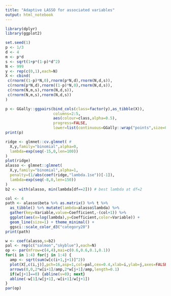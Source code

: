 ```yaml
---
title: "Adaptive LASSO for associated variables"
output: html_notebook
---
```



```r
library(dplyr)
library(ggplot2)
```

```r
set.seed(1)
p <- 1/3
d <- 4
m <- p*d
s <- sqrt(1+p*(1-p)*d^2)
N <- 999
y <- rep(c(0,1),each=N)
X <- cbind(
 c(rnorm((1-p)*N,0),rnorm(p*N,d),rnorm(N,d,s)),
 c(rnorm(p*N,d),rnorm((1-p)*N,0),rnorm(N,d,s)),
 c(rnorm(N,m,s),rnorm(N,d,s)),
 c(rnorm(N,m,s),rnorm(N,d,s))
)
```

```r
p <- GGally::ggpairs(bind_cols(class=factor(y),as_tibble(X)),
                     columns=2:5,
                     aes(colour=class,alpha=0.5),
                     progress=FALSE,
                     lower=list(continuous=GGally::wrap("points",size=0.1,alpha=0.5))) + theme_bw()
print(p)
```

```r
ridge <- glmnet::cv.glmnet( # 
  X,y,family="binomial",alpha=0,
  lambda=exp(seq(-15,0,len=100))
)
plot(ridge) 
alasso <- glmnet::glmnet(
  X,y,family="binomial",alpha=1,
  penalty=(1/abs(coef(ridge,"lambda.1se"))[-1]),
  lambda=exp(seq(-8,0,len=150))
)
b2 <- with(alasso, min(lambda[df==2])) # best lambda at df=2
```

```r
col <- 4
path <- alasso$beta %>% as.matrix() %>% t %>% 
  as_tibble() %>% mutate(lambda=alasso$lambda) %>% 
  gather(key=Variable,value=Coefficient,-(col+1)) %>%
  ggplot(aes(x=log(lambda),y=Coefficient,color=Variable)) + 
  geom_line(size=1) + theme_minimal() + 
  ggsci::scale_color_d3("category20")
print(path)
```

```r
w <- coef(alasso,s=b2)
pal <- rep(c("salmon","skyblue"),each=N)
op <- par(mfrow=c(4,4),mai=c(0.6,0.6,0.1,0.1))
for(i in 1:4) for(j in 1:4) {
  amp <- sqrt(sum(w[c(i+1,j+1)]^2))
  plot(X[,c(i,j)],pch=16,asp=1,col=pal,cex=0.4,xlab=i,ylab=j,axes=FALSE)
  arrows(0,0,2*w[i+1]/amp,2*w[j+1]/amp,length=0.1)
  if(w[j+1]==0) {abline(v=0); next}
  abline(-w[1]/w[j+1],-w[i+1]/w[j+1])
}
par(op)
```




